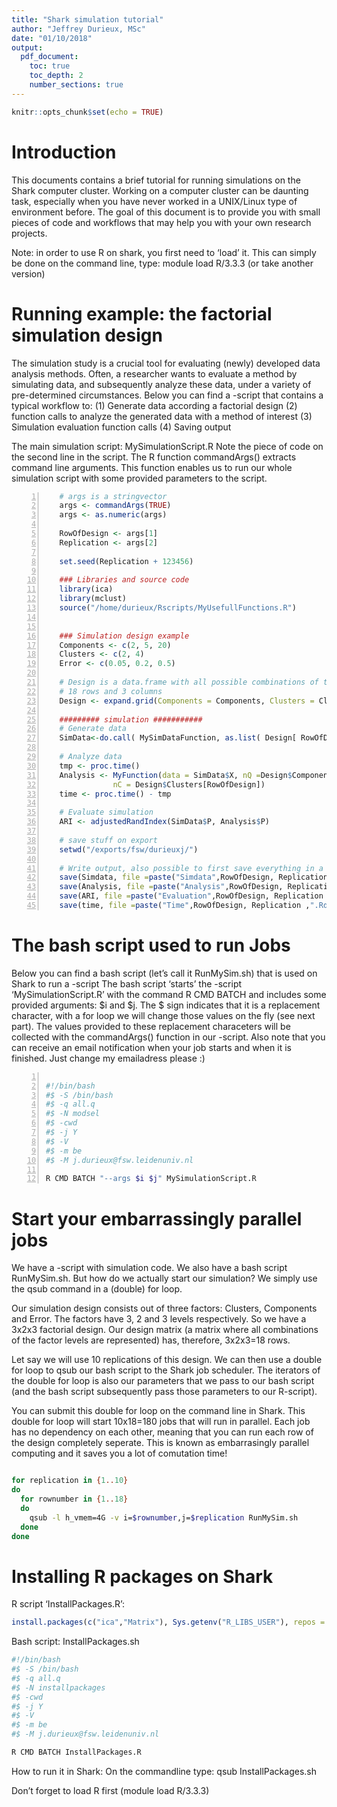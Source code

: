 ```yaml
---
title: "Shark simulation tutorial"
author: "Jeffrey Durieux, MSc"
date: "01/10/2018"
output: 
  pdf_document:
    toc: true 
    toc_depth: 2
    number_sections: true
---
```


```r
knitr::opts_chunk$set(echo = TRUE)
```

# Introduction

This documents contains a brief tutorial for running simulations on the Shark computer cluster. Working on a computer cluster can be daunting task, especially when you have never worked in a UNIX/Linux type of environment before. The goal of this document is to provide you with small pieces of code and workflows that may help you with your own research projects. 

Note: in order to use R on shark, you first need to 'load' it. This can simply be done on the command line, type: module load R/3.3.3 (or take another version)


# Running example: the factorial simulation design

The simulation study is a crucial tool for evaluating (newly) developed data analysis methods. Often, a researcher wants to evaluate a method by simulating data, and subsequently analyze these data, under a variety of pre-determined circumstances. Below you can find a \texttt{R}-script that contains a typical workflow to: (1) Generate data according a factorial design (2) function calls to analyze the generated data with a method of interest (3) Simulation evaluation function calls (4) Saving output 

The main simulation script: MySimulationScript.R
Note the piece of code on the second line in the script. The R function commandArgs() extracts command line arguments. This function enables us to run our whole simulation script with some provided parameters to the script. 
```{#numCode .R .numberLines}
   # args is a stringvector
   args <- commandArgs(TRUE)
   args <- as.numeric(args)
   
   RowOfDesign <- args[1]
   Replication <- args[2]
   
   set.seed(Replication + 123456)
   
   ### Libraries and source code
   library(ica)
   library(mclust)
   source("/home/durieux/Rscripts/MyUsefullFunctions.R")
   
   
   ### Simulation design example
   Components <- c(2, 5, 20)
   Clusters <- c(2, 4)
   Error <- c(0.05, 0.2, 0.5)
   
   # Design is a data.frame with all possible combinations of the factor levels
   # 18 rows and 3 columns   
   Design <- expand.grid(Components = Components, Clusters = Clusters, Error = Error)
   
   ######### simulation ###########
   # Generate data
   SimData<-do.call( MySimDataFunction, as.list( Design[ RowOfDesign, ] ) )
   
   # Analyze data
   tmp <- proc.time()
   Analysis <- MyFunction(data = SimData$X, nQ =Design$Components[RowOfDesign] ,
               nC = Design$Clusters[RowOfDesign])
   time <- proc.time() - tmp
   
   # Evaluate simulation
   ARI <- adjustedRandIndex(SimData$P, Analysis$P)
   
   # save stuff on export
   setwd("/exports/fsw/durieuxj/")
   
   # Write output, also possible to first save everything in a list object
   save(Simdata, file =paste("Simdata",RowOfDesign, Replication ,".Rdata" , sep ="")
   save(Analysis, file =paste("Analysis",RowOfDesign, Replication ,".Rdata" , sep ="")
   save(ARI, file =paste("Evaluation",RowOfDesign, Replication ,".Rdata" , sep ="")
   save(time, file =paste("Time",RowOfDesign, Replication ,".Rdata" , sep ="")
```

# The bash script used to run Jobs

Below you can find a bash script (let's call it RunMySim.sh) that is used on Shark to run a \texttt{R}-script
The bash script 'starts' the \texttt{R}-script 'MySimulationScript.R' with the command R CMD BATCH and includes some provided arguments: \$i and \$j. The \$ sign indicates that it is a replacement character, with a for loop we will change those values on the fly (see next part). The values provided to these replacement characeters will be collected with the commandArgs() function in our \texttt{R}-script. Also note that you can receive an email notification when your job starts and when it is finished. Just change my emailadress please :)

```{#numCode .sh .numberLines}

#!/bin/bash
#$ -S /bin/bash
#$ -q all.q
#$ -N modsel
#$ -cwd
#$ -j Y
#$ -V
#$ -m be
#$ -M j.durieux@fsw.leidenuniv.nl 

R CMD BATCH "--args $i $j" MySimulationScript.R

```


# Start your embarrassingly parallel jobs

We have a \texttt{R}-script with simulation code. We also have a bash script RunMySim.sh. But how do we actually start our simulation? We simply use the qsub command in a (double) for loop.

Our simulation design consists out of three factors: Clusters, Components and Error. The factors have 3, 2 and 3 levels respectively. So we have a 3x2x3 factorial design. Our design matrix (a matrix where all combinations of the factor levels are represented) has, therefore, 3x2x3=18 rows.

Let say we will use 10 replications of this design. We can then use a double for loop to qsub our bash script to the Shark job scheduler. The iterators of the double for loop is also our parameters that we pass to our bash script (and the bash script subsequently pass those parameters to our R-script). 

You can submit this double for loop on the command line in Shark. This double for loop will start 10x18=180 jobs that will run in parallel. Each job has no dependency on each other, meaning that you can run each row of the design completely seperate. This is known as embarrasingly parallel computing and it saves you a lot of comutation time!

```{#numCode .sh .numberlines}

for replication in {1..10}
do
  for rownumber in {1..18}
  do
    qsub -l h_vmem=4G -v i=$rownumber,j=$replication RunMySim.sh
  done
done
```


# Installing R packages on Shark

R script 'InstallPackages.R':
```r
install.packages(c("ica","Matrix"), Sys.getenv("R_LIBS_USER"), repos = "http://cran.case.edu")
```

Bash script: InstallPackages.sh
```{#numCode .sh .numberlines}
#!/bin/bash
#$ -S /bin/bash
#$ -q all.q
#$ -N installpackages
#$ -cwd
#$ -j Y
#$ -V
#$ -m be
#$ -M j.durieux@fsw.leidenuniv.nl

R CMD BATCH InstallPackages.R
```

How to run it in Shark:
On the commandline type: qsub InstallPackages.sh

Don't forget to load R first (module load R/3.3.3)



